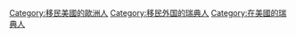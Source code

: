 [[Category:移民美國的歐洲人|Category:移民美國的歐洲人]]
[[Category:移民外国的瑞典人|Category:移民外国的瑞典人]]
[[Category:在美國的瑞典人|Category:在美國的瑞典人]]